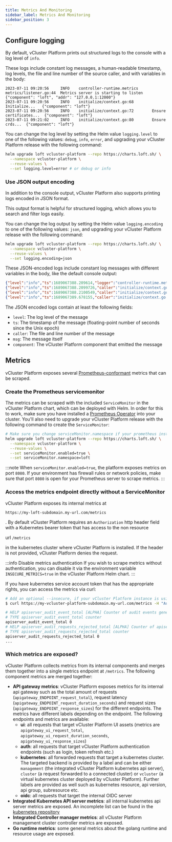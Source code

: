 ```yaml
---
title: Metrics And Monitoring
sidebar_label: Metrics And Monitoring
sidebar_position: 3
---
```


## Configure logging

By default, vCluster Platform prints out structured logs to the console with a log level of `info`.

These logs include constant log messages, a human-readable timestamp, log levels, the file and line number of the source caller, and with variables in the body:

```text
2023-07-11 09:20:56     INFO    controller-runtime.metrics      metrics/listener.go:44  Metrics server is starting to listen    {"component": "loft", "addr": "127.0.0.1:12000"}
2023-07-11 09:20:56     INFO    initialize/context.go:68        Initialize...   {"component": "loft"}
2023-07-11 09:20:56     INFO    initialize/context.go:72        Ensure certificates...  {"component": "loft"}
2023-07-11 09:21:02     INFO    initialize/context.go:80        Ensure crds...  {"component": "loft"}
```

You can change the log level by setting the Helm value `logging.level` to one of the following values: `debug`, `info`, `error`, and upgrading your vCluster Platform release with the following command:

```bash
helm upgrade loft vcluster-platform --repo https://charts.loft.sh/ \
  --namespace vcluster-platform \
  --reuse-values \
  --set logging.level=error # or debug or info
```

### Use JSON output encoding

In addition to the console output, vCluster Platform also supports printing logs encoded in JSON format.

This output format is helpful for structured logging, which allows you to search and filter logs easily.

You can change the log output by setting the Helm value `logging.encoding` to one of the following values: `json`, and upgrading your vCluster Platform release with the following command:

```bash
helm upgrade loft vcluster-platform --repo https://charts.loft.sh/ \
  --namespace vcluster-platform \
  --reuse-values \
  --set logging.encoding=json
```

These JSON-encoded logs include constant log messages with different variables in the body, like the default console output:

```json
{"level":"info","ts":1689067388.209614,"logger":"controller-runtime.metrics","caller":"metrics/listener.go:44","msg":"Metrics server is starting to listen","component":"loft","addr":"127.0.0.1:12000"}
{"level":"info","ts":1689067388.2099726,"caller":"initialize/context.go:68","msg":"Initialize...","component":"loft"}
{"level":"info","ts":1689067388.2100549,"caller":"initialize/context.go:72","msg":"Ensure certificates...","component":"loft"}
{"level":"info","ts":1689067389.678155,"caller":"initialize/context.go:80","msg":"Ensure crds...","component":"loft"}
```

The JSON encoded logs contain at least the following fields:

- `level`: The log level of the message
- `ts`: The timestamp of the message (floating-point number of seconds since the Unix epoch)
- `caller`: The file and line number of the message
- `msg`: The message itself
- `component`: The vCluster Platform component that emitted the message

## Metrics

vCluster Platform exposes several [Prometheus-conformant](https://prometheus.io/docs/practices/naming/) metrics that can be scraped.

<!-- vale off -->
### Create the Prometheus servicemonitor
<!-- vale on -->

The metrics can be scraped with the included `ServiceMonitor` in the vCluster Platform chart, which can be deployed with Helm. In order for this to work, make sure you have installed a [Prometheus Operator](https://github.com/prometheus-operator/prometheus-operator) into your cluster. You'll also need to upgrade your vCluster Platform release with the following command to create the `ServiceMonitor`:

```bash
# Make sure you change serviceMonitor.namespace if your prometheus installation requires this.
helm upgrade loft vcluster-platform --repo https://charts.loft.sh/ \
  --namespace vcluster-platform \
  --reuse-values \
  --set serviceMonitor.enabled=true \
  --set serviceMonitor.namespace=loft
```

:::note
When `serviceMonitor.enabled=true`, the platform exposes metrics on port `8080`. If your environment has firewall rules or network policies, make sure that port `8080` is open for your Prometheus server to scrape metrics.
:::

### Access the metrics endpoint directly without a ServiceMonitor

vCluster Platform exposes its internal metrics at 
<!-- vale off -->
`https://my-loft-subdomain.my-url.com/metrics`
<!-- vale on -->
.
By default vCluster Platform requires an `Authorization` http header field with a Kubernetes bearer token that has access to the non resource 
<!-- vale off -->
url `/metrics`
<!-- vale on -->
 in the kubernetes cluster where vCluster Platform is installed.
If the header is not provided, vCluster Platform denies the request.

:::info Disable metrics authentication
If you wish to scrape metrics without authentication, you can disable it via the environment variable `INSECURE_METRICS=true` in the vCluster Platform Helm chart.
:::

If you have kubernetes service account token that has the appropriate rights, you can access the metrics via curl:

```bash
# Add an optional --insecure, if your vCluster Platform instance is using an untrusted certificate
$ curl https://my-vcluster-platform-subdomain.my-url.com/metrics -H "Authorization: Bearer eyJhbGci..."

# HELP apiserver_audit_event_total [ALPHA] Counter of audit events generated and sent to the audit backend.
# TYPE apiserver_audit_event_total counter
apiserver_audit_event_total 0
# HELP apiserver_audit_requests_rejected_total [ALPHA] Counter of apiserver requests rejected due to an error in audit logging backend.
# TYPE apiserver_audit_requests_rejected_total counter
apiserver_audit_requests_rejected_total 0
...
```

### Which metrics are exposed?

vCluster Platform collects metrics from its internal components and merges them together into a single metrics endpoint at `/metrics`. The following component metrics are merged together:

- **API gateway metrics**: vCluster Platform exposes metrics for its internal api gateway such as the total amount of requests (`apigateway_ENDPOINT_request_total`), request latency (`apigateway_ENDPOINT_request_duration_seconds`) and request sizes (`apigateway_ENDPOINT_response_sizes`) for the different endpoints. The metrics have different labels depending on the endpoint. The following endpoints and metrics are available:
  - **ui**: all requests that target vCluster Platform UI assets (metrics are `apigateway_ui_request_total`, `apigateway_ui_request_duration_seconds`, `apigateway_ui_response_sizes`)
  - **auth**: all requests that target vCluster Platform authentication endpoints (such as login, token refresh etc.)
  - **kubernetes**: all forwarded requests that target a kubernetes cluster. The targeted backend is provided by a label and can be either `management` (the integrated vCluster Platform kubernetes api server), `cluster` (a request forwarded to a connected cluster) or `vcluster` (a virtual kubernetes cluster deployed by vCluster Platform). Further labels are provided as well such as kubernetes resource, api version, api group, subresource etc.
  - **oidc**: all requests that target the internal OIDC server
- **Integrated Kubernetes API server metrics**: all internal kubernetes api server metrics are exposed. An incomplete list can be found in the [kubernetes repository](https://github.com/kubernetes/apiserver/blob/master/pkg/endpoints/metrics/metrics.go)
- **Integrated Controller manager metrics**: all vCluster Platform management cluster controller metrics are exposed.
- **Go runtime metrics**: some general metrics about the golang runtime and resource usage are exposed.
